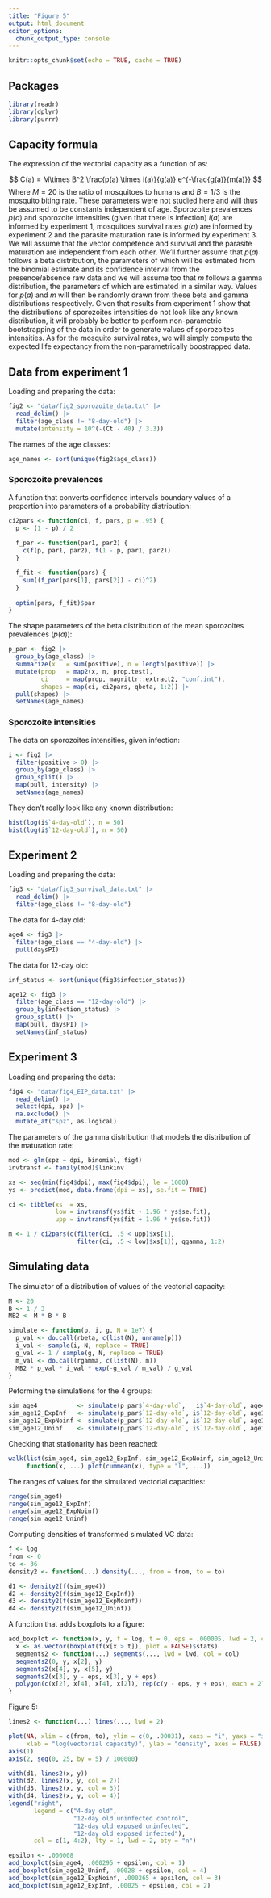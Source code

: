 ```yaml
---
title: "Figure 5"
output: html_document
editor_options: 
  chunk_output_type: console
---
```


```r
knitr::opts_chunk$set(echo = TRUE, cache = TRUE)
```

## Packages

```r
library(readr)
library(dplyr)
library(purrr)
```

## Capacity formula

The expression of the vectorial capacity as a function of as:

$$
C(a) = M\times B^2  \frac{p(a) \times i(a)}{g(a)} e^{-\frac{g(a)}{m(a)}}
$$
Where $M = 20$ is the ratio of mosquitoes to humans and $B = 1/3$ is the
mosquito biting rate. These parameters were not studied here and will thus be
assumed to be constants independent of age. Sporozoite prevalences $p(a)$ and
sporozoite intensities (given that there is infection) $i(a)$ are informed by
experiment 1, mosquitoes survival rates $g(a)$ are informed by experiment 2 and
the parasite maturation rate is informed by experiment 3. We will assume that
the vector competence and survival and the parasite maturation are independent
from each other. We'll further assume that $p(a)$ follows a beta distribution,
the parameters of which will be estimated from the binomial estimate and its
confidence interval from the presence/absence raw data and we will assume too
that $m$ follows a gamma distribution, the parameters of which are estimated in
a similar way. Values for $p(a)$ and $m$ will then be randomly drawn from these
beta and gamma distributions respectively. Given that results from experiment 1
show that the distributions of sporozoites intensities do not look like any
known distribution, it will probably be better to perform non-parametric
bootstrapping of the data in order to generate values of sporozoites
intensities. As for the mosquito survival rates, we will simply compute the
expected life expectancy from the non-parametrically boostrapped data.

## Data from experiment 1

Loading and preparing the data:

```r
fig2 <- "data/fig2_sporozoite_data.txt" |>
  read_delim() |> 
  filter(age_class != "8-day-old") |> 
  mutate(intensity = 10^(-(Ct - 40) / 3.3))
```

The names of the age classes:

```r
age_names <- sort(unique(fig2$age_class))
```

### Sporozoite prevalences

A function that converts confidence intervals boundary values of a proportion
into parameters of a probability distribution:

```r
ci2pars <- function(ci, f, pars, p = .95) {
  p <- (1 - p) / 2
  
  f_par <- function(par1, par2) {
    c(f(p, par1, par2), f(1 - p, par1, par2))
  }

  f_fit <- function(pars) {
    sum((f_par(pars[1], pars[2]) - ci)^2)
  }
  
  optim(pars, f_fit)$par
}
```

The shape parameters of the beta distribution of the mean sporozoites
prevalences ($p(a)$):

```r
p_par <- fig2 |> 
  group_by(age_class) |> 
  summarize(x   = sum(positive), n = length(positive)) |> 
  mutate(prop   = map2(x, n, prop.test),
         ci     = map(prop, magrittr::extract2, "conf.int"),
         shapes = map(ci, ci2pars, qbeta, 1:2)) |> 
  pull(shapes) |> 
  setNames(age_names)
```

### Sporozoite intensities

The data on sporozoites intensities, given infection:

```r
i <- fig2 |> 
  filter(positive > 0) |> 
  group_by(age_class) |> 
  group_split() |> 
  map(pull, intensity) |> 
  setNames(age_names)
```

They don't really look like any known distribution:

```r
hist(log(i$`4-day-old`), n = 50)
hist(log(i$`12-day-old`), n = 50)
```

## Experiment 2

Loading and preparing the data:

```r
fig3 <- "data/fig3_survival_data.txt" |>
  read_delim() |> 
  filter(age_class != "8-day-old")
```

The data for 4-day old:

```r
age4 <- fig3 |> 
  filter(age_class == "4-day-old") |> 
  pull(daysPI)
```

The data for 12-day old:

```r
inf_status <- sort(unique(fig3$infection_status))

age12 <- fig3 |> 
  filter(age_class == "12-day-old") |> 
  group_by(infection_status) |> 
  group_split() |> 
  map(pull, daysPI) |> 
  setNames(inf_status)
```

## Experiment 3

Loading and preparing the data:

```r
fig4 <- "data/fig4_EIP_data.txt" |>
  read_delim() |> 
  select(dpi, spz) |> 
  na.exclude() |> 
  mutate_at("spz", as.logical)
```

The parameters of the gamma distribution that models the distribution of the
maturation rate:

```r
mod <- glm(spz ~ dpi, binomial, fig4)
invtransf <- family(mod)$linkinv

xs <- seq(min(fig4$dpi), max(fig4$dpi), le = 1000)
ys <- predict(mod, data.frame(dpi = xs), se.fit = TRUE)

ci <- tibble(xs  = xs,
             low = invtransf(ys$fit - 1.96 * ys$se.fit),
             upp = invtransf(ys$fit + 1.96 * ys$se.fit))

m <- 1 / ci2pars(c(filter(ci, .5 < upp)$xs[1],
                   filter(ci, .5 < low)$xs[1]), qgamma, 1:2)
```

## Simulating data

The simulator of a distribution of values of the vectorial capacity:

```r
M <- 20
B <- 1 / 3
MB2 <- M * B * B

simulate <- function(p, i, g, N = 1e7) {
  p_val <- do.call(rbeta, c(list(N), unname(p)))
  i_val <- sample(i, N, replace = TRUE)
  g_val <- 1 / sample(g, N, replace = TRUE)
  m_val <- do.call(rgamma, c(list(N), m))
  MB2 * p_val * i_val * exp(-g_val / m_val) / g_val
}
```

Peforming the simulations for the 4 groups:

```r
sim_age4           <- simulate(p_par$`4-day-old`,   i$`4-day-old`, age4)
sim_age12_ExpInf   <- simulate(p_par$`12-day-old`, i$`12-day-old`, age12$`Exposed-infected`)
sim_age12_ExpNoinf <- simulate(p_par$`12-day-old`, i$`12-day-old`, age12$`Exposed-uninfected`)
sim_age12_Uninf    <- simulate(p_par$`12-day-old`, i$`12-day-old`, age12$`Uninfected control`)
```

Checking that stationarity has been reached:

```r
walk(list(sim_age4, sim_age12_ExpInf, sim_age12_ExpNoinf, sim_age12_Uninf),
     function(x, ...) plot(cummean(x), type = "l", ...))
```

The ranges of values for the simulated vectorial capacities:

```r
range(sim_age4)
range(sim_age12_ExpInf)
range(sim_age12_ExpNoinf)
range(sim_age12_Uninf)
```

Computing densities of transformed simulated VC data:

```r
f <- log
from <- 0
to <- 36
density2 <- function(...) density(..., from = from, to = to)

d1 <- density2(f(sim_age4))
d2 <- density2(f(sim_age12_ExpInf))
d3 <- density2(f(sim_age12_ExpNoinf))
d4 <- density2(f(sim_age12_Uninf))
```

A function that adds boxplots to a figure:

```r
add_boxplot <- function(x, y, f = log, t = 0, eps = .000005, lwd = 2, col = 1) {
  x <- as.vector(boxplot(f(x[x > t]), plot = FALSE)$stats)
  segments2 <- function(...) segments(..., lwd = lwd, col = col)
  segments2(0, y, x[2], y)
  segments2(x[4], y, x[5], y)
  segments2(x[3], y - eps, x[3], y + eps)
  polygon(c(x[2], x[4], x[4], x[2]), rep(c(y - eps, y + eps), each = 2), lwd = lwd, border = col)
}
```

Figure 5:

```r
lines2 <- function(...) lines(..., lwd = 2)

plot(NA, xlim = c(from, to), ylim = c(0, .00031), xaxs = "i", yaxs = "i",
     xlab = "log(vectorial capacity)", ylab = "density", axes = FALSE)
axis(1)
axis(2, seq(0, 25, by = 5) / 100000)

with(d1, lines2(x, y))
with(d2, lines2(x, y, col = 2))
with(d3, lines2(x, y, col = 3))
with(d4, lines2(x, y, col = 4))
legend("right",
       legend = c("4-day old",
                  "12-day old uninfected control",
                  "12-day old exposed uninfected",
                  "12-day old exposed infected"),
       col = c(1, 4:2), lty = 1, lwd = 2, bty = "n")

epsilon <- .000008
add_boxplot(sim_age4, .000295 + epsilon, col = 1)
add_boxplot(sim_age12_Uninf, .00028 + epsilon, col = 4)
add_boxplot(sim_age12_ExpNoinf, .000265 + epsilon, col = 3)
add_boxplot(sim_age12_ExpInf, .00025 + epsilon, col = 2)
```

